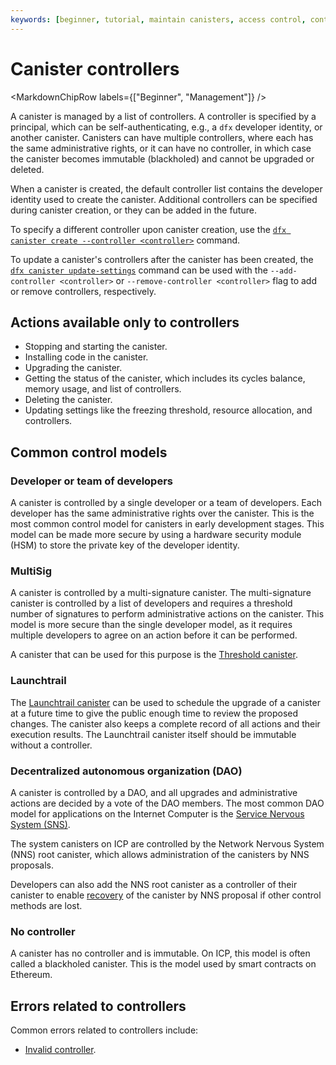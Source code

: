 ```yaml
---
keywords: [beginner, tutorial, maintain canisters, access control, controllers]
---
```



# Canister controllers

<MarkdownChipRow labels={["Beginner", "Management"]} />

A <GlossaryTooltip>canister</GlossaryTooltip> is managed by a list of controllers. A controller is specified by a <GlossaryTooltip>principal</GlossaryTooltip>, which can be self-authenticating, e.g., a `dfx` developer identity, or another canister. Canisters can have multiple controllers, where each has the same administrative rights, or it can have no controller, in which case the canister becomes immutable (blackholed) and cannot be upgraded or deleted.

When a canister is created, the default controller list contains the developer identity used to create the canister. Additional controllers can be specified during canister creation, or they can be added in the future.

To specify a different controller upon canister creation, use the [`dfx canister create --controller <controller>`](/docs/current/building-dapps/developer-tools/dfx/dfx-canister#dfx-canister-create) command.

To update a canister's controllers after the canister has been created, the [`dfx canister update-settings`](/docs/current/building-dapps/developer-tools/dfx/dfx-canister#dfx-canister-update-settings) command can be used with the `--add-controller <controller>` or `--remove-controller <controller>` flag to add or remove controllers, respectively.

## Actions available only to controllers

- Stopping and starting the canister.
- Installing code in the canister.
- Upgrading the canister.
- Getting the status of the canister, which includes its <GlossaryTooltip>cycles</GlossaryTooltip> balance, memory usage, and list of controllers.
- Deleting the canister.
- Updating settings like the freezing threshold, resource allocation, and controllers.

## Common control models

### Developer or team of developers

A canister is controlled by a single developer or a team of developers. Each developer has the same administrative rights over the canister. This is the most common control model for canisters in early development stages. This model can be made more secure by using a hardware security module (HSM) to store the private key of the developer identity.

### MultiSig

A canister is controlled by a multi-signature canister. The multi-signature canister is controlled by a list of developers and requires a threshold number of signatures to perform administrative actions on the canister. This model is more secure than the single developer model, as it requires multiple developers to agree on an action before it can be performed.

A canister that can be used for this purpose is the [Threshold canister](https://github.com/dfinity/threshold).

### Launchtrail

The [Launchtrail canister](https://github.com/spinner-cash/launchtrail) can be used to schedule the upgrade of a canister at a future time to give the public enough time to review the proposed changes. The canister also keeps a complete record of all actions and their execution results. The Launchtrail canister itself should be immutable without a controller.

### Decentralized autonomous organization (DAO)

A canister is controlled by a DAO, and all upgrades and administrative actions are decided by a vote of the DAO members. The most common DAO model for applications on the Internet Computer is the [Service Nervous System (SNS)](/docs/building-dapps/governing-dapps/index.mdx).

The system canisters on ICP are controlled by the Network Nervous System (NNS) root canister, which allows administration of the canisters by NNS proposals.

Developers can also add the NNS root canister as a controller of their canister to enable [recovery](/docs/current/building-dapps/managing-dapps/recovery) of the canister by NNS proposal if other control methods are lost.

### No controller

A canister has no controller and is immutable. On ICP, this model is often called a blackholed canister. This is the model used by smart contracts on Ethereum.

## Errors related to controllers

Common errors related to controllers include:

- [Invalid controller](/docs/current/references/execution-errors#invalid-controller).